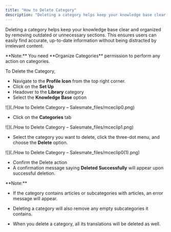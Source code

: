 ```yaml
---
title: "How to Delete Category"
description: "Deleting a category helps keep your knowledge base clear and organized by removing outdated or unnecessary sections. This ensures users can easily fin..."
---
```


Deleting a category helps keep your knowledge base clear and organized by removing outdated or unnecessary sections. This ensures users can easily find accurate, up-to-date information without being distracted by irrelevant content.

<Note>
**Note:** You need **Organize Categories** permission to perform any action on categories.
</Note>

To Delete the Category,

*   Navigate to the **Profile Icon** from the top right corner.
*   Click on the **Set Up**
*   Headover to the **Library** category
*   Select the **Knowledge Base** option

![](./How to Delete Category – Salesmate_files/mceclip0.png)

*   Click on the **Categories** tab

![](./How to Delete Category – Salesmate_files/mceclip1.png)

*   Select the category you want to delete, click the three-dot menu, and choose the **Delete** option.

![](./How to Delete Category – Salesmate_files/mceclip0(1).png)

*   Confirm the Delete action
*   A confirmation message saying **Deleted Successfully** will appear upon successful deletion.
    

<Note>
**Note:**

*   If the category contains articles or subcategories with articles, an error message will appear.  
    
*   Deleting a category will also remove any empty subcategories it contains.
    
*   When you delete a category, all its translations will be deleted as well.
    


</Note>